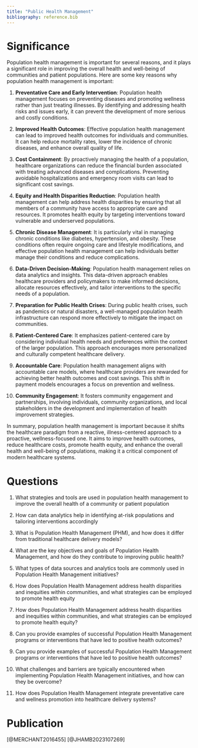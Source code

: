 ```yaml
---
title: "Public Health Management"
bibliography: reference.bib
---
```


# Significance

Population health management is important for several reasons, and it plays a significant role in improving the overall health and well-being of communities and patient populations. Here are some key reasons why population health management is important:

1.  **Preventative Care and Early Intervention**: Population health management focuses on preventing diseases and promoting wellness rather than just treating illnesses. By identifying and addressing health risks and issues early, it can prevent the development of more serious and costly conditions.

2.  **Improved Health Outcomes**: Effective population health management can lead to improved health outcomes for individuals and communities. It can help reduce mortality rates, lower the incidence of chronic diseases, and enhance overall quality of life.

3.  **Cost Containment**: By proactively managing the health of a population, healthcare organizations can reduce the financial burden associated with treating advanced diseases and complications. Preventing avoidable hospitalizations and emergency room visits can lead to significant cost savings.

4.  **Equity and Health Disparities Reduction**: Population health management can help address health disparities by ensuring that all members of a community have access to appropriate care and resources. It promotes health equity by targeting interventions toward vulnerable and underserved populations.

5.  **Chronic Disease Management**: It is particularly vital in managing chronic conditions like diabetes, hypertension, and obesity. These conditions often require ongoing care and lifestyle modifications, and effective population health management can help individuals better manage their conditions and reduce complications.

6.  **Data-Driven Decision-Making**: Population health management relies on data analytics and insights. This data-driven approach enables healthcare providers and policymakers to make informed decisions, allocate resources effectively, and tailor interventions to the specific needs of a population.

7.  **Preparation for Public Health Crises**: During public health crises, such as pandemics or natural disasters, a well-managed population health infrastructure can respond more effectively to mitigate the impact on communities.

8.  **Patient-Centered Care**: It emphasizes patient-centered care by considering individual health needs and preferences within the context of the larger population. This approach encourages more personalized and culturally competent healthcare delivery.

9.  **Accountable Care**: Population health management aligns with accountable care models, where healthcare providers are rewarded for achieving better health outcomes and cost savings. This shift in payment models encourages a focus on prevention and wellness.

10. **Community Engagement**: It fosters community engagement and partnerships, involving individuals, community organizations, and local stakeholders in the development and implementation of health improvement strategies.

In summary, population health management is important because it shifts the healthcare paradigm from a reactive, illness-centered approach to a proactive, wellness-focused one. It aims to improve health outcomes, reduce healthcare costs, promote health equity, and enhance the overall health and well-being of populations, making it a critical component of modern healthcare systems.

# Questions

1.  What strategies and tools are used in population health management to improve the overall health of a community or patient population

2.  How can data analytics help in identifying at-risk populations and tailoring interventions accordingly

3.  What is Population Health Management (PHM), and how does it differ from traditional healthcare delivery models?

4.  What are the key objectives and goals of Population Health Management, and how do they contribute to improving public health?

5.  What types of data sources and analytics tools are commonly used in Population Health Management initiatives?

6.  How does Population Health Management address health disparities and inequities within communities, and what strategies can be employed to promote health equity

7.  How does Population Health Management address health disparities and inequities within communities, and what strategies can be employed to promote health equity?

8.  Can you provide examples of successful Population Health Management programs or interventions that have led to positive health outcomes?

9.  Can you provide examples of successful Population Health Management programs or interventions that have led to positive health outcomes?

10. What challenges and barriers are typically encountered when implementing Population Health Management initiatives, and how can they be overcome?

11. How does Population Health Management integrate preventative care and wellness promotion into healthcare delivery systems?

# Publication

[@MERCHANT2016455] [@JHAMB2023107269]